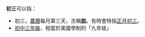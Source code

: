 '''初三'''可以指：
* 初三，[[農曆|農曆]]每月第三天，古稱'''朏'''。有時會特指[[正月初三|正月初三]]。
* [[初中三年級|初中三年級]]，相當於美國學制的「九年级」
{{disambig|Cat=二字中國相關消歧義}}